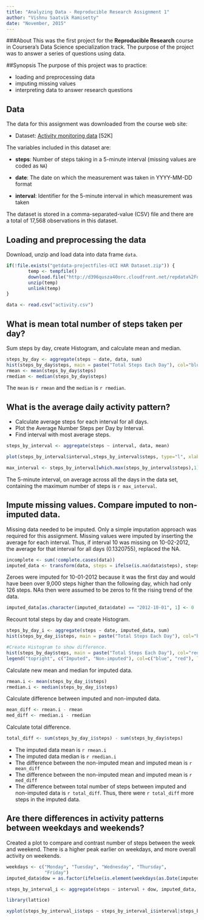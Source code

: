 ```yaml
---
title: "Analyzing Data - Reproducible Research Assignment 1"
author: "Vishnu Saatvik Ramisetty"
date: "November, 2015"
---
```

###About
This was the first project for the **Reproducible Research** course in Coursera's Data Science specialization track. The purpose of the project was to answer a series of questions using data.


##Synopsis
The purpose of this project was to practice:

* loading and preprocessing data
* imputing missing values
* interpreting data to answer research questions

## Data
The data for this assignment was downloaded from the course web
site:

* Dataset: [Activity monitoring data](https://d396qusza40orc.cloudfront.net/repdata%2Fdata%2Factivity.zip) [52K]

The variables included in this dataset are:

* **steps**: Number of steps taking in a 5-minute interval (missing
    values are coded as `NA`)

* **date**: The date on which the measurement was taken in YYYY-MM-DD
    format

* **interval**: Identifier for the 5-minute interval in which
    measurement was taken

The dataset is stored in a comma-separated-value (CSV) file and there are a total of 17,568 observations in this dataset.

## Loading and preprocessing the data

Download, unzip and load data into data frame `data`. 
```r
if(!file.exists("getdata-projectfiles-UCI HAR Dataset.zip")) {
        temp <- tempfile()
        download.file("http://d396qusza40orc.cloudfront.net/repdata%2Fdata%2Factivity.zip",temp)
        unzip(temp)
        unlink(temp)
}

data <- read.csv("activity.csv")
```


## What is mean total number of steps taken per day?
Sum steps by day, create Histogram, and calculate mean and median.
```r
steps_by_day <- aggregate(steps ~ date, data, sum)
hist(steps_by_day$steps, main = paste("Total Steps Each Day"), col="blue", xlab="Number of Steps")
rmean <- mean(steps_by_day$steps)
rmedian <- median(steps_by_day$steps)
```

The `mean` is `r rmean` and the `median` is `r rmedian`.

## What is the average daily activity pattern?

* Calculate average steps for each interval for all days. 
* Plot the Average Number Steps per Day by Interval. 
* Find interval with most average steps. 
```r
steps_by_interval <- aggregate(steps ~ interval, data, mean)

plot(steps_by_interval$interval,steps_by_interval$steps, type="l", xlab="Interval", ylab="Number of Steps",main="Average Number of Steps per Day by Interval")

max_interval <- steps_by_interval[which.max(steps_by_interval$steps),1]
```

The 5-minute interval, on average across all the days in the data set, containing the maximum number of steps is `r max_interval`.

## Impute missing values. Compare imputed to non-imputed data.
Missing data needed to be imputed. Only a simple imputation approach was required for this assignment. 
Missing values were imputed by inserting the average for each interval. Thus, if interval 10 was missing on 10-02-2012, the average for that interval for all days (0.1320755), replaced the NA. 
```r
incomplete <- sum(!complete.cases(data))
imputed_data <- transform(data, steps = ifelse(is.na(data$steps), steps_by_interval$steps[match(data$interval, steps_by_interval$interval)], data$steps))
```

Zeroes were imputed for 10-01-2012 because it was the first day and would have been over 9,000 steps higher than the following day, which had only 126 steps. NAs then were assumed to be zeros to fit the rising trend of the data. 
```r
imputed_data[as.character(imputed_data$date) == "2012-10-01", 1] <- 0
```

Recount total steps by day and create Histogram. 
```r
steps_by_day_i <- aggregate(steps ~ date, imputed_data, sum)
hist(steps_by_day_i$steps, main = paste("Total Steps Each Day"), col="blue", xlab="Number of Steps")

#Create Histogram to show difference. 
hist(steps_by_day$steps, main = paste("Total Steps Each Day"), col="red", xlab="Number of Steps", add=T)
legend("topright", c("Imputed", "Non-imputed"), col=c("blue", "red"), lwd=10)
```

Calculate new mean and median for imputed data. 
```r
rmean.i <- mean(steps_by_day_i$steps)
rmedian.i <- median(steps_by_day_i$steps)
```

Calculate difference between imputed and non-imputed data.
```r
mean_diff <- rmean.i - rmean
med_diff <- rmedian.i - rmedian
```

Calculate total difference.
```r
total_diff <- sum(steps_by_day_i$steps) - sum(steps_by_day$steps)
```
* The imputed data mean is `r rmean.i`
* The imputed data median is `r rmedian.i`
* The difference between the non-imputed mean and imputed mean is `r mean_diff`
* The difference between the non-imputed mean and imputed mean is `r med_diff`
* The difference between total number of steps between imputed and non-imputed data is `r total_diff`. Thus, there were `r total_diff` more steps in the imputed data.


## Are there differences in activity patterns between weekdays and weekends?
Created a plot to compare and contrast number of steps between the week and weekend. There is a higher peak earlier on weekdays, and more overall activity on weekends.  
``` r
weekdays <- c("Monday", "Tuesday", "Wednesday", "Thursday", 
              "Friday")
imputed_data$dow = as.factor(ifelse(is.element(weekdays(as.Date(imputed_data$date)),weekdays), "Weekday", "Weekend"))

steps_by_interval_i <- aggregate(steps ~ interval + dow, imputed_data, mean)

library(lattice)

xyplot(steps_by_interval_i$steps ~ steps_by_interval_i$interval|steps_by_interval_i$dow, main="Average Steps per Day by Interval",xlab="Interval", ylab="Steps",layout=c(1,2), type="l")

```
